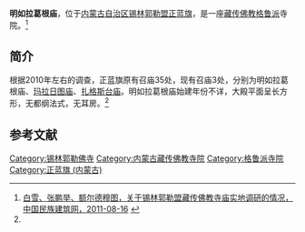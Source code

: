 {{Infobox Tibetan Buddhist monastery
|name =明如拉葛根庙
|image = 
|image size = 250px
|alt = 
|caption = 
|t=
|w=
|to = 
|ipa={{IPA|}}
|z=
|thdl=
|e=
|tc=明如拉葛根廟
|s=明如拉葛根庙
|p=
|m=
|k=
|pushpin_map = 
|latd =  | latm =  | lats =  | latNS = 
|longd=  | longm= | longs =| longEW = 
|iso_region = 
|map_caption = 
|mapsize = 
|location_country = 中国
|location = {{CHN}}[[内蒙古自治区|内蒙古自治区]][[锡林郭勒盟|锡林郭勒盟]][[正蓝旗_(内蒙古)|正蓝旗]]
|coordinates_display =
|founded_by = 
|date_founded =
|date_renovated =
|sect = [[格鲁派|格鲁派]]
|mather =
|children =
|dedicated_to = 
|tulku =
|head_lama = 
|head_mgh =
|no._of_monks = 
|architecture = 
|festivals =
|footnotes = 
}}

'''明如拉葛根庙'''，位于[[内蒙古自治区|内蒙古自治区]][[锡林郭勒盟|锡林郭勒盟]][[正蓝旗_(内蒙古)|正蓝旗]]，是一座[[藏传佛教|藏传佛教]][[格鲁派|格鲁派]]寺院。<ref name=minzujianzhu>[http://www.naic.org.cn/chs/article.php?id=2394 白雪、张鹏举、额尔德穆图，关于锡林郭勒盟藏传佛教寺庙实地调研的情况，中国民族建筑网，2011-08-16] {{webarchive|url=https://web.archive.org/web/20111205152118/http://www.naic.org.cn/chs/article.php?id=2394 |date=2011-12-05 }}</ref>

==简介==
根据2010年左右的调查，正蓝旗原有召庙35处，现有召庙3处，分别为明如拉葛根庙、[[玛拉日图庙|玛拉日图庙]]、[[扎格斯台庙|扎格斯台庙]]。明如拉葛根庙始建年份不详，大殿平面呈长方形，无都纲法式，无耳房。<ref name=minzujianzhu/>

==参考文献==
{{reflist}}

[[Category:锡林郭勒佛寺|Category:锡林郭勒佛寺]] 
[[Category:内蒙古藏传佛教寺院|Category:内蒙古藏传佛教寺院]]
[[Category:格鲁派寺院|Category:格鲁派寺院]]
[[Category:正蓝旗_(内蒙古)|Category:正蓝旗 (内蒙古)]]